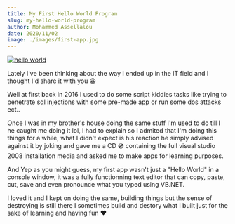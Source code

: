 ```yaml
---
title: My First Hello World Program
slug: my-hello-world-program
author: Mohammed Assellalou
date: 2020/11/02
image: ./images/first-app.jpg
---
```


[![hello world ](./images/first-app.jpg)]()

Lately I've been thinking about the way I ended up in the IT field and I thought I'd share it with you 😀

Well at first back in 2016 I used to do some script kiddies tasks like trying to penetrate sql injections with some pre-made app or run some dos attacks ect..

Once I was in my brother's house doing the same stuff I'm used to do till I he caught me doing it lol, I had to explain so I admited that I'm doing this things for a while, what I didn't expect is his reaction he simply advised against it by joking and gave me a CD 💿 containing the full visual studio 2008 installation media and asked me to make apps for learning purposes.

And Yep as you might guess, my first app wasn't just a "Hello World" in a console window, it was a fully functionning text editor that can copy, paste, cut, save and even pronounce what you typed using VB.NET.

I loved it and I kept on doing the same, building things but the sense of destroying is still there I sometimes build and destory what I built just for the sake of learning and having fun ♥
